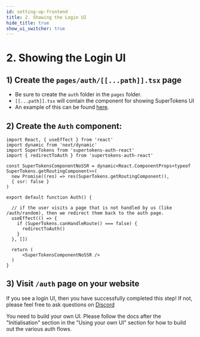 ```yaml
---
id: setting-up-frontend
title: 2. Showing the Login UI
hide_title: true
show_ui_switcher: true
---
```


<!-- COPY DOCS -->
<!-- ./thirdpartyemailpassword/nextjs/setting-up-frontend.mdx -->



# 2. Showing the Login UI

<PreBuiltOrCustomUISwitcher>

<PreBuiltUIContent>

## 1) Create the `pages/auth/[[...path]].tsx` page
- Be sure to create the `auth` folder in the `pages` folder.
- `[[...path]].tsx` will contain the component for showing SuperTokens UI
- An example of this can be found [here](https://github.com/supertokens/next.js/blob/canary/examples/with-supertokens/pages/auth/%5B%5B...path%5D%5D.tsx).

## 2) Create the `Auth` component:

```tsx title="pages/auth/[[...path]].tsx"
import React, { useEffect } from 'react'
import dynamic from 'next/dynamic'
import SuperTokens from 'supertokens-auth-react'
import { redirectToAuth } from 'supertokens-auth-react'

const SuperTokensComponentNoSSR = dynamic<React.ComponentProps<typeof SuperTokens.getRoutingComponent>>(
  new Promise((res) => res(SuperTokens.getRoutingComponent)),
  { ssr: false }
)

export default function Auth() {

  // if the user visits a page that is not handled by us (like /auth/random), then we redirect them back to the auth page.
  useEffect(() => {
    if (SuperTokens.canHandleRoute() === false) {
      redirectToAuth()
    }
  }, [])

  return (
      <SuperTokensComponentNoSSR />
  )
}
```

## 3) Visit `/auth` page on your website
If you see a login UI, then you have successfully completed this step! If not, please feel free to ask questions on [Discord](https://supertokens.com/discord)

</PreBuiltUIContent>

<CustomUIContent>

You need to build your own UI. Please follow the docs after the "Initialisation" section in the "Using your own UI" section for how to build out the various auth flows.

</CustomUIContent>

</PreBuiltOrCustomUISwitcher>
